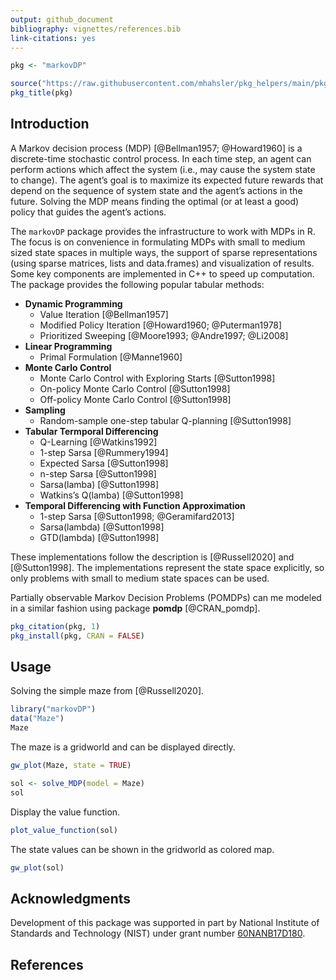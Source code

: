```yaml
---
output: github_document
bibliography: vignettes/references.bib
link-citations: yes
---
```


```r
pkg <- "markovDP"

source("https://raw.githubusercontent.com/mhahsler/pkg_helpers/main/pkg_helpers.R")
pkg_title(pkg)
```

## Introduction
A Markov decision process (MDP) [@Bellman1957; @Howard1960] is a discrete-time 
stochastic control process. In each time step, an 
agent can perform actions which affect the system (i.e., may cause
the system state to change). The agent's goal 
is to maximize its expected
future rewards that depend on the sequence of system state and the
agent's actions in the future. Solving the MDP means finding 
the optimal (or at least a good) policy
that guides the agent's actions. 

The `markovDP` package provides the infrastructure to work with MDPs in R.
The focus is on convenience in formulating MDPs with small to medium sized 
state spaces in multiple ways, the support of
sparse representations (using sparse matrices, lists and data.frames) and 
visualization of results. 
Some key components are implemented in
C++ to speed up computation.
The package provides the following popular tabular methods:

* __Dynamic Programming__
  - Value Iteration [@Bellman1957]
  - Modified Policy Iteration [@Howard1960; @Puterman1978]
  - Prioritized Sweeping [@Moore1993; @Andre1997; @Li2008]

* __Linear Programming__
  - Primal Formulation [@Manne1960]

* __Monte Carlo Control__
  - Monte Carlo Control with Exploring Starts [@Sutton1998]
  - On-policy Monte Carlo Control [@Sutton1998]
  - Off-policy Monte Carlo Control [@Sutton1998]

* __Sampling__
  - Random-sample one-step tabular Q-planning [@Sutton1998]

* __Tabular Termporal Differencing__
  - Q-Learning [@Watkins1992]
  - 1-step Sarsa [@Rummery1994]
  - Expected Sarsa [@Sutton1998]
  - n-step Sarsa [@Sutton1998]
  - Sarsa(lamba) [@Sutton1998]
  - Watkins's Q(lamba) [@Sutton1998]
  
* __Temporal Differencing with Function Approximation__
  - 1-step Sarsa [@Sutton1998; @Geramifard2013]
  - Sarsa(lambda) [@Sutton1998]
  - GTD(lambda) [@Sutton1998]
  

These implementations follow the description is [@Russell2020] and 
[@Sutton1998]. The implementations represent the state space explicitly, so only
problems with small to medium state spaces can be used.

Partially observable Markov Decision Problems (POMDPs) can me modeled in a similar 
fashion using package **pomdp** [@CRAN_pomdp].


```r
pkg_citation(pkg, 1)
pkg_install(pkg, CRAN = FALSE)
```

## Usage

Solving the simple maze from [@Russell2020].
```r
library("markovDP")
data("Maze")
Maze
```

The maze is a gridworld and can be displayed directly.

```r
gw_plot(Maze, state = TRUE)
```

```r
sol <- solve_MDP(model = Maze)
sol
```

Display the value function.

```r
plot_value_function(sol)
```

The state values can be shown in the gridworld as colored map.


```r
gw_plot(sol)
```


## Acknowledgments

Development of this package was supported in part by 
National Institute of Standards and Technology (NIST) under grant number 
[60NANB17D180](https://www.nist.gov/ctl/pscr/safe-net-integrated-connected-vehicle-computing-platform).

## References
